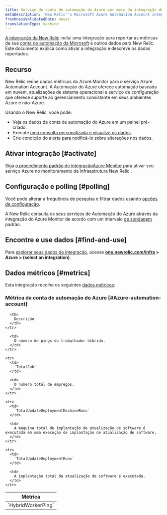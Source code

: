 ```yaml
---
title: Serviço de conta de automação do Azure por meio da integração do Azure Monitor
metaDescription: 'New Relic''s Microsoft Azure Automation Account integration: what data it reports and how to enable it.'
freshnessValidatedDate: never
translationType: machine
---
```


[A integração da New Relic](/docs/infrastructure/integrations-getting-started/getting-started/introduction-infrastructure-integrations) inclui uma integração para reportar as métricas da sua [conta de automação da Microsoft](https://learn.microsoft.com/en-us/azure/automation/) e outros dados para New Relic. Este documento explica como ativar a integração e descreve os dados reportados.

## Recurso

New Relic reúne dados métricos do Azure Monitor para o serviço Azure Automation Account. A Automação do Azure oferece automação baseada em nuvem, atualizações de sistema operacional e serviço de configuração que oferece suporte ao gerenciamento consistente em seus ambientes Azure e não-Azure.

Usando o New Relic, você pode:

* Veja os dados da conta de automação do Azure em um painel pré-criado.
* Execute [uma consulta personalizada e visualize os dados](/docs/infrastructure/integrations-getting-started/getting-started/use-integration-data-new-relic-insights).
* Crie condição do alerta para notificá-lo sobre alterações nos dados.

## Ativar integração [#activate]

Siga [o procedimento padrão de integraçãoAzure Monitor ](/docs/infrastructure/microsoft-azure-integrations/azure-integrations-list/azure-monitor)para ativar seu serviço Azure no monitoramento de infraestrutura New Relic .

## Configuração e polling [#polling]

Você pode alterar a frequência de pesquisa e filtrar dados usando [opções de configuração](/docs/infrastructure/microsoft-azure-integrations/azure-integrations-list/azure-monitor/#settings).

A New Relic consulta os seus serviços de Automação do Azure através da integração do Azure Monitor de acordo com um intervalo [de sondagem](/docs/infrastructure/microsoft-azure-integrations/azure-integrations-list/azure-monitor/#settings) padrão.

## Encontre e use dados [#find-and-use]

Para [explorar seus dados de integração](/docs/infrastructure/integrations/find-use-infrastructure-integration-data), acesse <DoNotTranslate>**[one.newrelic.com/infra](https://one.newrelic.com/infra) > Azure > (select an integration)**</DoNotTranslate>.

## Dados métricos [#metrics]

Esta integração recolhe os seguintes [dados métricos](/docs/infrastructure/integrations-getting-started/getting-started/understand-integration-data-data-types#metric):

### Métrica da conta de automação do Azure [#Azure-automation-account]

<table>
  <thead>
    <tr>
      <th style={{ width: "300px" }}>
        Métrica
      </th>

      <th>
        Descrição
      </th>
    </tr>
  </thead>

  <tbody>
    <tr>
      <td>
        `HybridWorkerPing`
      </td>

      <td>
        O número de pings do trabalhador híbrido.
      </td>
    </tr>

    <tr>
      <td>
        `TotalJob`
      </td>

      <td>
        O número total de empregos.
      </td>
    </tr>

    <tr>
      <td>
        `TotalUpdateDeploymentMachineRuns`
      </td>

      <td>
        A máquina total de implantação de atualização de software é executada em uma execução de implantação de atualização de software.
      </td>
    </tr>

    <tr>
      <td>
        `TotalUpdateDeploymentRuns`
      </td>

      <td>
        A implantação total da atualização de software é executada.
      </td>
    </tr>
  </tbody>
</table>